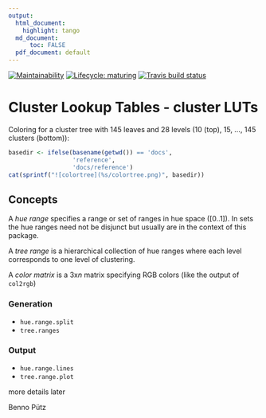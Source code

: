 ```yaml
---
output:
  html_document: 
    highlight: tango
  md_document:
      toc: FALSE
  pdf_document: default
---
```

<!-- badges: start -->
[![Maintainability](https://api.codeclimate.com/v1/badges/fc9b78585c15a6d0ed30/maintainability)](https://codeclimate.com/github/bennop/clusterLUTs/maintainability)
[![Lifecycle: maturing](https://img.shields.io/badge/lifecycle-maturing-blue.svg)](https://www.tidyverse.org/lifecycle/#maturing)
[![Travis build status](https://api.travis-ci.com/bennop/clusterLUTs.svg?branch=master)](https://travis-ci.com/github/bennop/clusterLUTs)
<!-- badges: end -->

# Cluster Lookup Tables - cluster LUTs

Coloring for a cluster tree with 145 leaves and 28 levels (10 (top), 15, ..., 145 clusters (bottom)):

```r
basedir <- ifelse(basename(getwd()) == 'docs',
                  'reference',
                  'docs/reference')
cat(sprintf("![colortree](%s/colortree.png)", basedir))
```

## Concepts


A *hue range* specifies a range or set of ranges in hue space ([0..1]). In sets the hue ranges need not be disjunct but usually are in the context of this package.

A *tree range* is a hierarchical collection of hue ranges where each level corresponds to one level of clustering. 

A *color matrix* is a 3x*n* matrix specifying RGB colors (like the output of `col2rgb`)

### Generation
- `hue.range.split`
- `tree.ranges`

### Output
- `hue.range.lines`
- `tree.range.plot`

more details later

Benno Pütz 
